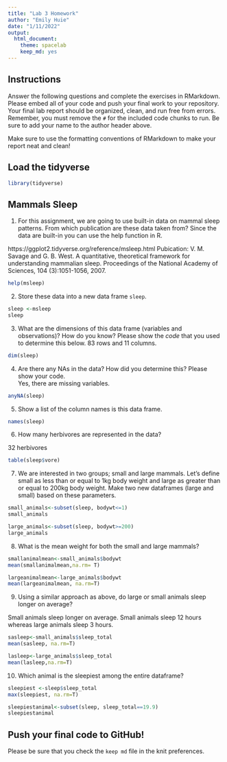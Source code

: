 ```yaml
---
title: "Lab 3 Homework"
author: "Emily Huie"
date: "1/11/2022"
output:
  html_document: 
    theme: spacelab
    keep_md: yes
---
```


## Instructions
Answer the following questions and complete the exercises in RMarkdown. Please embed all of your code and push your final work to your repository. Your final lab report should be organized, clean, and run free from errors. Remember, you must remove the `#` for the included code chunks to run. Be sure to add your name to the author header above.  

Make sure to use the formatting conventions of RMarkdown to make your report neat and clean!  

## Load the tidyverse
```r
library(tidyverse)
```

## Mammals Sleep
1. For this assignment, we are going to use built-in data on mammal sleep patterns. From which publication are these data taken from? Since the data are built-in you can use the help function in R.

https://ggplot2.tidyverse.org/reference/msleep.html
Pubication: V. M. Savage and G. B. West. A quantitative, theoretical framework for understanding mammalian sleep. Proceedings of the National Academy of Sciences, 104 (3):1051-1056, 2007.

```r
help(msleep)

```

2. Store these data into a new data frame `sleep`.
```r
sleep <-msleep
sleep
```

3. What are the dimensions of this data frame (variables and observations)? How do you know? Please show the *code* that you used to determine this below.
83 rows and 11 columns.
```r
dim(sleep)
```

4. Are there any NAs in the data? How did you determine this? Please show your code.  
Yes, there are missing variables.
```r
anyNA(sleep)
```

5. Show a list of the column names is this data frame.
```r
names(sleep)
```

6. How many herbivores are represented in the data? 

32 herbivores
```r
table(sleep$vore)
```

7. We are interested in two groups; small and large mammals. Let's define small as less than or equal to 1kg body weight and large as greater than or equal to 200kg body weight. Make two new dataframes (large and small) based on these parameters.
```r
small_animals<-subset(sleep, bodywt<=1)
small_animals
```
```r
large_animals<-subset(sleep, bodywt>=200)
large_animals
```

8. What is the mean weight for both the small and large mammals?
```r
smallanimalmean<-small_animals$bodywt
mean(smallanimalmean,na.rm= T)

```

```r
largeanimalmean<-large_animals$bodywt
mean(largeanimalmean, na.rm=T)
```

9. Using a similar approach as above, do large or small animals sleep longer on average? 

Small animals sleep longer on average. Small animals sleep 12 hours whereas large animals sleep 3 hours. 
```r
sasleep<-small_animals$sleep_total
mean(sasleep, na.rm=T)
```

```r
lasleep<-large_animals$sleep_total
mean(lasleep,na.rm=T)
```

10. Which animal is the sleepiest among the entire dataframe?
```r
sleepiest <-sleep$sleep_total
max(sleepiest, na.rm=T)
```

```r
sleepiestanimal<-subset(sleep, sleep_total==19.9)
sleepiestanimal
```

## Push your final code to GitHub!
Please be sure that you check the `keep md` file in the knit preferences.   